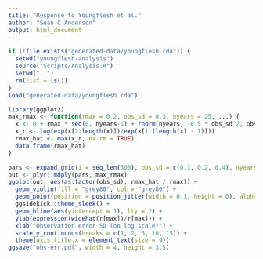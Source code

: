 ```yaml
---
title: "Response to Youngflesh et al."
author: "Sean C Anderson"
output: html_document
---
```


```r
if (!file.exists("generated-data/youngflesh.rda")) {
  setwd("youngflesh-analysis")
  source("Scripts/Analysis.R")
  setwd("..")
  rm(list = ls())
}
load("generated-data/youngflesh.rda")
```

```r
library(ggplot2)
max_rmax <- function(rmax = 0.2, obs_sd = 0.3, nyears = 25, ...) {
  x <- 0 + rmax * seq(0, nyears-1) + rnorm(nyears, -0.5 * obs_sd^2, obs_sd)
  x_r <- log(exp(x[2:length(x)])/exp(x[1:(length(x) - 1)]))
  rmax_hat <- max(x_r, na.rm = TRUE) 
  data.frame(rmax_hat)
}
```


```r
pars <- expand.grid(i = seq_len(500), obs_sd = c(0.1, 0.2, 0.4), nyears = 30, rmax = 0.2)
out <- plyr::mdply(pars, max_rmax)
ggplot(out, aes(as.factor(obs_sd), rmax_hat / rmax)) + 
  geom_violin(fill = "grey80", col = "grey80") + 
  geom_point(position = position_jitter(width = 0.1, height = 0), alpha = 0.05, cex = 0.3) +
  ggsidekick::theme_sleek() +
  geom_hline(aes(yintercept = 1), lty = 2) +
  ylab(expression(widehat(r[max])/r[max])) +
  xlab("Observation error SD (on log scale)") +
  scale_y_continuous(breaks = c(1, 2, 5, 10, 15)) +
  theme(axis.title.x = element_text(size = 9))
ggsave("obs-err.pdf", width = 4, height = 3.5)
```

